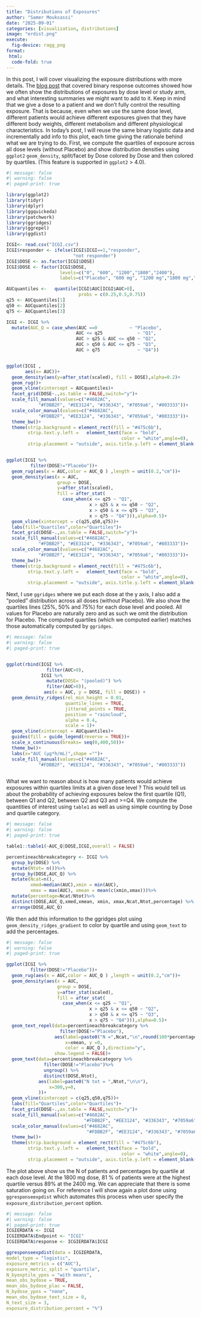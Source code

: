 ```yaml
---
title: "Distributions of Exposures"
author: "Samer Mouksassi"
date: "2025-09-01"
categories: [visualization, distributions]
image: "erdist.png"
execute:
  fig-device: ragg_png
format:
 html:
  code-fold: true
---
```


In this post, I will cover visualizing the exposure distributions with more details. The [blog post](https://smouksassi.github.io/posts/erplots/ "Visualizing Dose Exposure Response") that covered binary response outcomes showed how we often show the distributions of exposures by dose level or study arm, and what interesting summaries we might want to add to it. Keep in mind that we give a dose to a patient and we don't fully control the resulting exposure. That is because, even when we use the same dose level, different patients would achieve different exposures given that they have different body weights, different metabolism and different physiological characteristics. In today's post, I will reuse the same binary logistic data and incrementally add info to this plot, each time giving the rationale behind what we are trying to do. First, we compute the quartiles of exposure across all dose levels (without Placebo) and show distribution densities using `ggplot2` `geom_density`, split/facet by Dose colored by Dose and then colored by quartiles. (This feature is supported in `ggplot2` \> 4.0).

```r
#| message: false
#| warning: false
#| paged-print: true

library(ggplot2)
library(tidyr)
library(dplyr)
library(ggquickeda)
library(patchwork)
library(ggridges)
library(ggrepel)
library(ggdist)

ICGI<- read.csv("ICGI.csv")
ICGI$responder <- ifelse(ICGI$ICGI==1,"responder",
                         "not responder")
ICGI$DOSE <- as.factor(ICGI$DOSE)
ICGI$DOSE <- factor(ICGI$DOSE,
                    levels=c("0", "600", "1200","1800","2400"),
                    labels=c("Placebo", "600 mg", "1200 mg","1800 mg","2400 mg"))

AUCquantiles <-   quantile(ICGI$AUC[ICGI$AUC>0],
                           probs = c(0.25,0.5,0.75))
q25 <- AUCquantiles[1]
q50 <- AUCquantiles[2]
q75 <- AUCquantiles[3]

ICGI <- ICGI %>% 
  mutate(AUC_Q = case_when(AUC ==0            ~ "Placebo",
                          AUC <= q25             ~ "Q1",
                          AUC > q25 & AUC <= q50 ~ "Q2",
                          AUC > q50 & AUC <= q75 ~ "Q3",
                          AUC > q75              ~ "Q4"))


ggplot(ICGI ,
       aes(x= AUC))+
  geom_density(aes(y=after_stat(scaled), fill = DOSE),alpha=0.2)+
  geom_rug()+
  geom_vline(xintercept = AUCquantiles)+
  facet_grid(DOSE~.,as.table = FALSE,switch="y")+
  scale_fill_manual(values=c("#4682AC", 
            "#FDBB2F", "#EE3124", "#336343", "#7059a6", "#803333"))+
  scale_color_manual(values=c("#4682AC", 
            "#FDBB2F", "#EE3124", "#336343", "#7059a6", "#803333"))+
  theme_bw()+
  theme(strip.background = element_rect(fill = "#475c6b"),
        strip.text.y.left =   element_text(face = "bold",
                                           color = "white",angle=0),
        strip.placement = "outside", axis.title.y.left = element_blank())


ggplot(ICGI %>% 
         filter(DOSE!="Placebo"))+
  geom_rug(aes(x = AUC,color = AUC_Q ) ,length = unit(0.2,"cm"))+
  geom_density(aes(x = AUC,
                   group = DOSE,
                   y=after_stat(scaled),
                   fill = after_stat(
                     case_when(x <= q25 ~ "Q1",
                               x > q25 & x <= q50 ~ "Q2",
                               x > q50 & x <= q75 ~ "Q3",
                               x > q75 ~ "Q4"))),alpha=0.5)+
  geom_vline(xintercept = c(q25,q50,q75))+
  labs(fill="Quartiles",color="Quartiles")+
  facet_grid(DOSE~.,as.table = FALSE,switch="y")+
  scale_fill_manual(values=c("#4682AC", 
            "#FDBB2F", "#EE3124", "#336343", "#7059a6", "#803333"))+
  scale_color_manual(values=c("#4682AC", 
            "#FDBB2F", "#EE3124", "#336343", "#7059a6", "#803333"))+
  theme_bw()+
  theme(strip.background = element_rect(fill = "#475c6b"),
        strip.text.y.left =   element_text(face = "bold",
                                           color = "white",angle=0),
        strip.placement = "outside", axis.title.y.left = element_blank())

```

Next, I use `ggridges` where we put each dose at the y axis, I also add a "pooled" distribution across all doses (without Placebo). We also show the quartiles lines (25%, 50% and 75%) for each dose level and pooled. All values for Placebo are naturally zero and as such we omit the distribution for Placebo. The computed quartiles (which we computed earlier) matches those automatically computed by `ggridges`.

```r
#| message: false
#| warning: false
#| paged-print: true


ggplot(rbind(ICGI %>% 
               filter(AUC>0),
             ICGI %>%
               mutate(DOSE= "(pooled)") %>% 
               filter(AUC>0)),
              aes(x = AUC, y = DOSE, fill = DOSE)) +
  geom_density_ridges(rel_min_height = 0.01,
                      quantile_lines = TRUE,
                      jittered_points = TRUE,
                      position = "raincloud",
                      alpha = 0.4,
                      scale = 1)+
  geom_vline(xintercept = AUCquantiles)+
  guides(fill = guide_legend(reverse = TRUE))+
  scale_x_continuous(breaks= seq(0,400,50))+
  theme_bw()+
  labs(x="AUC (µg*h/mL)",shape ="")+
  scale_fill_manual(values=c("#4682AC", 
            "#FDBB2F", "#EE3124", "#336343", "#7059a6", "#803333"))



```

What we want to reason about is how many patients would achieve exposures within quartiles limits at a given dose level ? This would tell us about the probability of achieving exposures below the first quartile (Q1), between Q1 and Q2, between Q2 and Q3 and \>=Q4. We compute the quantities of interest using `table1` as well as using simple counting by Dose and quartile category.

```r
#| message: false
#| warning: false
#| paged-print: true

table1::table1(~AUC_Q|DOSE,ICGI,overall = FALSE)

percentineachbreakcategory <- ICGI %>% 
  group_by(DOSE) %>% 
  mutate(Ntot= n())%>% 
  group_by(DOSE,AUC_Q) %>% 
  mutate(Ncat=n(),
         xmed=median(AUC),xmin = min(AUC),
         xmax = max(AUC), xmean = mean(c(xmin,xmax)))%>% 
  mutate(percentage=Ncat/Ntot)%>% 
  distinct(DOSE,AUC_Q,xmed,xmean, xmin, xmax,Ncat,Ntot,percentage) %>% 
  arrange(DOSE,AUC_Q)


```

We then add this information to the ggridges plot using
`geom_density_ridges_gradient` to color by quartile and using `geom_text` to add the percentages.

```r
#| message: false
#| warning: false
#| paged-print: true

ggplot(ICGI %>% 
         filter(DOSE!="Placebo"))+
  geom_rug(aes(x = AUC,color = AUC_Q ) ,length = unit(0.2,"cm"))+
  geom_density(aes(x = AUC,
                   group = DOSE,
                   y=after_stat(scaled),
                   fill = after_stat(
                     case_when(x <= q25 ~ "Q1",
                               x > q25 & x <= q50 ~ "Q2",
                               x > q50 & x <= q75 ~ "Q3",
                               x > q75 ~ "Q4"))),alpha=0.5)+
  geom_text_repel(data=percentineachbreakcategory %>% 
                    filter(DOSE!="Placebo"),
                  aes(label=paste0("N =",Ncat,"\n",round(100*percentage,0),"%"),
                      x=xmean, y =0,
                      color = AUC_Q ),direction="y",
                  show.legend = FALSE)+
  geom_text(data=percentineachbreakcategory %>% 
              filter(DOSE!="Placebo")%>%
              ungroup() %>%
              distinct(DOSE,Ntot),
            aes(label=paste0("N tot = ",Ntot,"\n\n"),
                x=300,y=0,
            ))+
  geom_vline(xintercept = c(q25,q50,q75))+
  labs(fill="Quartiles",color="Quartiles")+
  facet_grid(DOSE~.,as.table = FALSE,switch="y")+
  scale_fill_manual(values=c("#4682AC", 
                             "#FDBB2F", "#EE3124", "#336343", "#7059a6", "#803333"))+
  scale_color_manual(values=c("#4682AC", 
                              "#FDBB2F", "#EE3124", "#336343", "#7059a6", "#803333"))+
  theme_bw()+
  theme(strip.background = element_rect(fill = "#475c6b"),
        strip.text.y.left =   element_text(face = "bold",
                                           color = "white",angle=0),
        strip.placement = "outside", axis.title.y.left = element_blank())


```

The plot above show us the N of patients and percentages by quartile at each dose level. At the 1800 mg dose, 81 % of patients were at the highest quartile versus  89% at the 2400 mg. We can appreciate that there is some saturation going on. For reference I will show again a plot done using `ggresponseexpdist` which automates this process when user specify the `exposure_distribution_percent` option.

```r
#| message: false
#| warning: false
#| paged-print: true
ICGIERDATA <- ICGI
ICGIERDATA$Endpoint <- "ICGI"
ICGIERDATA$response <- ICGIERDATA$ICGI 

ggresponseexpdist(data = ICGIERDATA,
model_type = "logistic",
exposure_metrics = c("AUC"),
exposure_metric_split = "quartile",
N_byexptile_ypos = "with means",
mean_obs_bydose = TRUE,
mean_obs_bydose_plac = FALSE,
N_bydose_ypos = "none",
mean_obs_bydose_text_size = 0,
N_text_size = 3,
exposure_distribution_percent = "%")
```
